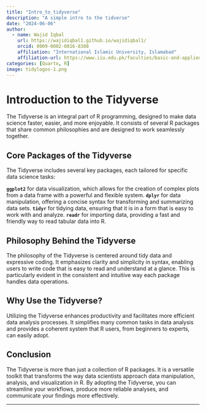 ```yaml
---
title: "Intro_to_tidyverse"
description: "A simple intro to the tidverse"
date: "2024-06-06"
author:
  - name: Wajid Iqbal
    url: https://wajidiqbal1.github.io/wajidiqbal1/
    orcid: 0009-0002-0816-8388
    affiliation: "International Islamic University, Islamabad"
    affiliation-url: https://www.iiu.edu.pk/faculties/basic-and-applied-sciences-2/department-of-biotechnology-bioinformatics/
categories: [Quarto, R]
image: tidylogos-1.png
---
```


# **Introduction to the Tidyverse**

The Tidyverse is an integral part of R programming, designed to make data science faster, easier, and more enjoyable. It consists of several R packages that share common philosophies and are designed to work seamlessly together.

## Core Packages of the Tidyverse

The Tidyverse includes several key packages, each tailored for specific data science tasks:

**`ggplot2`** for data visualization, which allows for the creation of complex plots from a data frame with a powerful and flexible system. **`dplyr`** for data manipulation, offering a concise syntax for transforming and summarizing data sets. **`tidyr`** for tidying data, ensuring that it is in a form that is easy to work with and analyze. **`readr`** for importing data, providing a fast and friendly way to read tabular data into R.

## Philosophy Behind the Tidyverse

The philosophy of the Tidyverse is centered around tidy data and expressive coding. It emphasizes clarity and simplicity in syntax, enabling users to write code that is easy to read and understand at a glance. This is particularly evident in the consistent and intuitive way each package handles data operations.

## Why Use the Tidyverse?

Utilizing the Tidyverse enhances productivity and facilitates more efficient data analysis processes. It simplifies many common tasks in data analysis and provides a coherent system that R users, from beginners to experts, can easily adopt.

## Conclusion

The Tidyverse is more than just a collection of R packages. It is a versatile toolkit that transforms the way data scientists approach data manipulation, analysis, and visualization in R. By adopting the Tidyverse, you can streamline your workflows, produce more reliable analyses, and communicate your findings more effectively.

------------------------------------------------------------------------
